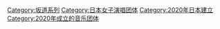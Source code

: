 [[Category:坂道系列|Category:坂道系列]]
[[Category:日本女子演唱团体|Category:日本女子演唱团体]]
[[Category:2020年日本建立|Category:2020年日本建立]]
[[Category:2020年成立的音乐团体|Category:2020年成立的音乐团体]]